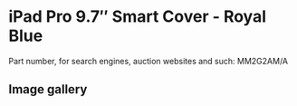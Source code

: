# iPad Pro 9.7″ Smart Cover - Royal Blue

Part number, for search engines, auction websites and such: MM2G2AM/A

## Image gallery

<div style={{ width: "768px" }}>
  <GalleryComponent
    images={[
      {
        original: "/everysource/MM2G2",
        thumbnail: "/everypreview/MM2G2",
      },
      {
        original: "/everysource/MM2G2_AV1_GOLD",
        thumbnail: "/everypreview/MM2G2_AV1_GOLD",
      },
      {
        original: "/everysource/MM2G2_AV1_ROSEGOLD",
        thumbnail: "/everypreview/MM2G2_AV1_ROSEGOLD",
      },
      {
        original: "/everysource/MM2G2_AV1_SILVER",
        thumbnail: "/everypreview/MM2G2_AV1_SILVER",
      },
      {
        original: "/everysource/MM2G2_AV1_SPACE_GRAY",
        thumbnail: "/everypreview/MM2G2_AV1_SPACE_GRAY",
      },
      {
        original: "/everysource/MM2G2_AV2",
        thumbnail: "/everypreview/MM2G2_AV2",
      },
      {
        original: "/everysource/MM2G2_AV3",
        thumbnail: "/everypreview/MM2G2_AV3",
      }
    ]}
  />
</div>